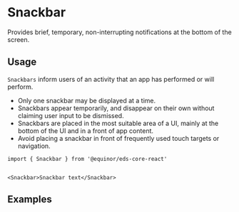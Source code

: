 
# Snackbar

Provides brief, temporary, non-interrupting notifications at the bottom of the screen.

<Links 
    ariaUrl="https://www.w3.org/TR/wai-aria-1.1/#alert"
    figmaUrl="https://www.figma.com/file/0bGXR2sCwMVSDNyyzu5BXrO5/UI%E2%80%94User-Interface?node-id=18618%3A3"
    documentationUrl="https://eds.equinor.com/0b0c666ab/p/626020-snackbar/b/15cfd0"
    sourceUrl="https://github.com/equinor/design-system/blob/develop/packages/eds-core-react/src/components/Snackbar/Snackbar.tsx"
    npmUrl="https://www.npmjs.com/package/@equinor/eds-core-react"
/>

<Story id="feedback-snackbar--introduction"/>
<PropsTable />

## Usage

`Snackbars` inform users of an activity that an app has performed or will perform. <br />
 <ul>
    <li>Only one snackbar may be displayed at a time.</li>
    <li>Snackbars appear temporarily, and disappear on their own without claiming user input to be dismissed.</li>
    <li>Snackbars are placed in the most suitable area of a UI, mainly at the bottom of the UI and in a front of app content.</li>
    <li>Avoid placing a snackbar in front of frequently used touch targets or navigation.</li>
  </ul>

  ```tsx
import { Snackbar } from '@equinor/eds-core-react'


<Snackbar>Snackbar text</Snackbar>
```

## Examples
